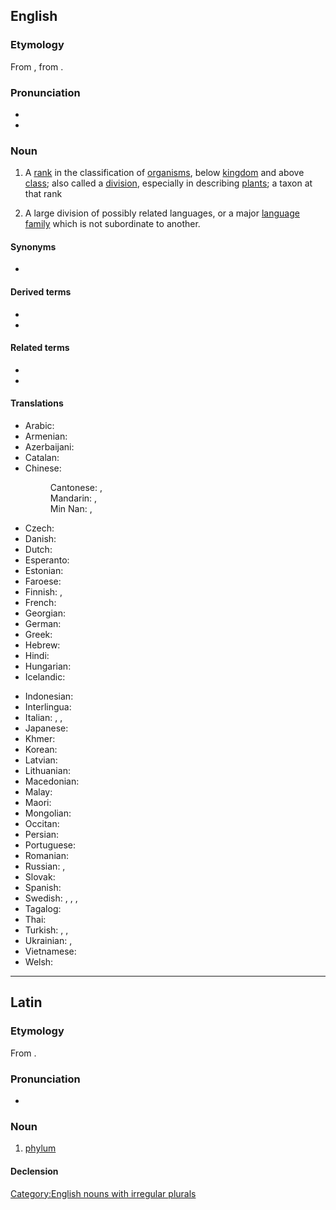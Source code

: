==English==
{{wikipedia|phylum|lang=en}}

===Etymology===
From {{bor|en|la|phylum}}, from {{der|en|grc|φῦλον||tribe, race}}.

===Pronunciation===
* {{IPA|en|/ˈfaɪləm/}}
* {{audio|en|LL-Q1860 (eng)-Vealhurl-phylum.wav ‎|Audio (UK)}}

===Noun===
{{en-noun|phyla|phylums}}

# {{lb|en|taxonomy}} A [[rank]] in the classification of [[organism]]s, below [[kingdom]] and above [[class]]; also called a [[division]], especially in describing [[plant]]s; a taxon at that rank
#: {{ux|en|Mammals belong to the '''phylum''' Chordata.}}
# {{lb|en|linguistics}} A large division of possibly related languages, or a major [[language family]] which is not subordinate to another.

====Synonyms====
* {{sense|group of languages}} {{l|en|superstock}}

====Derived terms====
* {{l|en|subphylum}}
* {{l|en|superphylum}}

====Related terms====
* {{l|en|phylo-}}
* {{l|en|phylon}}

====Translations====
{{trans-top|(biology, taxonomy) A rank in the classification of organisms, below kingdom and above class}}
* Arabic: {{t|ar|شُعْبَة |f|tr=šuʿba}}
* Armenian: {{t+|hy|տիպ}}
* Azerbaijani: {{t+|az|tip}}
* Catalan: {{t|ca|fílum|m}}
* Chinese:
*: Cantonese: {{t|yue|門}}, {{t|yue|门|tr=mun4}}
*: Mandarin: {{t+|cmn|門}}, {{t+|cmn|门|tr=mén}}
*: Min Nan: {{t+|nan|門}}, {{t|nan|门|tr=mn̂g, mûi}}
* Czech: {{t+|cs|kmen|m}}
* Danish: {{t+|da|række|c}}
* Dutch: {{t+|nl|stam}}
* Esperanto: {{t|eo|filumo}}
* Estonian: {{t|et|hõimkond}}
* Faroese: {{t|fo|fylki|n}}
* Finnish: {{t+|fi|pääjakso}} {{q|fauna}}, {{t+|fi|kaari}} {{q|flora|fungi}}
* French: {{t+|fr|embranchement|m}}
* Georgian: {{t+|ka|ტიპი}}
* German: {{t+|de|Stamm|m}}
* Greek: {{t+|el|φύλο|n}}
* Hebrew: {{t+|he|מַעֲרָכָה|f|tr=ma'arachá}}
* Hindi: {{t+|hi|संघ |m|tr=saṅgh}}
* Hungarian: {{t+|hu|törzs}}
* Icelandic: {{t+|is|fylking|f}}
{{trans-mid}}
* Indonesian: {{t+|id|filum}}
* Interlingua: {{t|ia|phylo}}
* Italian: {{t+|it|filo|m}}, {{t+|it|tipo|m}}, {{t+|it|divisione|f}}
* Japanese: {{t+|ja|門|f|tr=mon}}
* Khmer: {{t+|km|សាខា|tr=sar khar}}
* Korean: {{t+|ko|문}}
* Latvian: {{t|lv|tips|m}}
* Lithuanian: {{t|lt|tipas|m}}
* Macedonian: {{t|mk|колено|n}}
* Malay: {{t|ms|filum}}
* Maori: {{t|mi|pori}}
* Mongolian: {{t+|mn|хүрээ}}
* Occitan: {{t|oc|filum|m}}
* Persian: {{t+|fa|شاخه |tr=šâxe}}
* Portuguese: {{t+|pt|filo|m}}
* Romanian: {{t+|ro|încrengătură|f}}
* Russian: {{qualifier|zoology}} {{t+|ru|тип|m}}, {{qualifier|botany}} {{t+|ru|отде́л|m}}
* Slovak: {{t-needed|sk}}
* Spanish: {{t+|es|filo|m}}
* Swedish: {{t+|sv|stam|c}}, {{t+|sv|fylum|n}}, {{t+|sv|provins|c}}, {{t+|sv|phylum|n}}
* Tagalog: {{t|tl|sangahay}}
* Thai: {{t|th|ไฟลัม}}
* Turkish: {{t+|tr|şube}}, {{t+|tr|dal}}, {{t+|tr|filum}}
* Ukrainian: {{qualifier|zoology}} {{t|uk|тип|m}}, {{qualifier|botany}} {{t|uk|ві́дділ|m}}
* Vietnamese: {{t+|vi|ngành}}
* Welsh: {{t+|cy|ffylwm}}
{{trans-bottom}}

[[Category:English nouns with irregular plurals]]

----

==Latin==
{{wikipedia|lang=la}}

===Etymology===
From {{bor|la|grc|φῦλον}}.

===Pronunciation===
* {{la-IPA|phylum}}

===Noun===
{{la-noun|phylum<2>}}

# [[#English|phylum]]

====Declension====
{{la-ndecl|phylum<2>}}